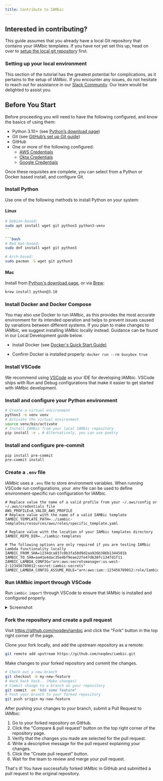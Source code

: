 ```yaml
---
title: Contribute to IAMbic
---
```


## Interested in contributing?

This guide assumes that you already have a local Git repository that contains your IAMbic templates.
If you have not yet set this up, head on over to [setup the local git repository](/technical_reference/installation/local_git_repo) first.

### Setting up your local environment

This section of the tutorial has the greatest potential for complications, as it pertains to the setup of IAMbic.
If you encounter any issues, do not hesitate to reach out for assistance in our [Slack Community](https://communityinviter.com/apps/noqcommunity/noq).
Our team would be delighted to assist you.

## Before You Start

Before proceeding you will need to have the following configured, and know the basics of using them:

- Python 3.10+ (see [Python’s download page](https://www.python.org/downloads/)) <!-- #TODO is python required if we use the docker install below? -->
- Git (see [GitHub’s set up Git guide](https://help.github.com/en/github/getting-started-with-github/set-up-git))
- GitHub
- One or more of the following configured:
  - [AWS Credentials](/getting_started/aws)
  - [Okta Credentials](/getting_started/okta)
  - [Google Credentials](/getting_started/google)

Once these requisites are complete, you can select from a Python or Docker based install, and configure Git.
<!-- #TODO: is that true? -->


<!-- #TODO Why are there install instructions on the contribution page? Contributing users probably alread have iambic installed, and if not, they shoudl be pointed at the main installation page, not duplicate the information here.  -->

### Install Python

Use one of the following methods to install Python on your system:

#### Linux

```bash
# Debian-based:
sudo apt install wget git python3 python3-venv
``

```bash
# Red Hat-based:
sudo dnf install wget git python3
```

```bash
# Arch-based:
sudo pacman -S wget git python3
```

#### Mac

Install from [Python's download page](https://www.python.org/downloads/), or
via [Brew](https://brew.sh/):

```bash
brew install python@3.10
```

### Install Docker and Docker Compose


You may also use Docker to run IAMbic, as this provides the most accurate environment for its
intended operation and helps to prevent issues caused by variations between different systems.
If you plan to make changes to IAMbic, we suggest installing IAMbic locally instead.
Guidance can be found in our Local Development guide below.


- Install Docker (see [Docker's Quick Start Guide)](https://docs.docker.com/desktop/get-started/)

- Confirm Docker is installed properly:
`docker run --rm busybox true`

### Install VSCode

We recommend using [VSCode](https://code.visualstudio.com/) as your IDE for developing IAMbic. VSCode
ships with Run and Debug configurations that make it easier to get started with IAMbic development.

### Install and configure your Python environment

```bash
# Create a virtual environment
python3 -m venv venv
# Activate the virtual environment
source venv/bin/activate
# Install IAMbic from your local IAMbic repository
pip install -e . # Alternatively, you can use poetry
```


### Install and configure pre-commit

```bash
pip install pre-commit
pre-commit install
```

### Create a `.env` file

IAMbic uses a `.env` file to store environment variables. When running VSCode run configurations, your .env file
can be used to define environment-specific run configuration for IAMbic.


```text
# Replace value the name of a valid profile from your ~/.aws/config or ~/.aws/credentials file
AWS_PROFILE=A_VALID_AWS_PROFILE
# Replace value with the name of a valid IAMBic template
IAMBIC_TEMPLATE_PATH=../iambic-templates/resources/aws/roles/specific_template.yaml

# Replace value with the location of your IAMbic templates directory
IAMBIC_REPO_DIR=../iambic-templates

# The following options are only required if you are testing IAMbic Lambda functionality locally
IAMBIC_FROM_SHA=1234dca837c0b3fa50d9d2aa926b386b1344501b
IAMBIC_TO_SHA=aa41e4dac35e4bf9eae22fe47d638fc134fd1f11
IAMBIC_LAMBDA_CONFIG="arn:aws:secretsmanager:us-west-2:123456789012:secret:iambic-secrets"
IAMBIC_LAMBDA_CONFIG_ASSUME_ROLE="arn:aws:iam::123456789012:role/IambicSpokeRole"
```

### Run IAMbic import through VSCode

Run `iambic import` through VSCode to ensure that IAMbic is installed and configured properly.

<details>
  <summary>Screenshot</summary>

![Run `iambic import`](/img/contributing/vscode-import.png)

</details>

### Fork the repository and create a pull request

Visit https://github.com/noqdev/iambic and click the "Fork" button in the top right corner of the page.

Clone your fork locally, and add the upstream repository as a remote:

```bash
git remote add upstream https://github.com/noqdev/iambic.git
```

Make changes to your forked repository and commit the changes.

```bash
# Check out a new branch
git checkout -b my-new-feature
# Hack hack hack.. (Make changes)
# Commit change to a branch on your repository
git commit -am "Add some feature"
# Push your branch to your forked repository
git push origin my-new-feature
```

After pushing your changes to your branch, submit a Pull Request to IAMbic:

1. Go to your forked repository on GitHub.
2. Click the "Compare & pull request" button on the top right corner of the repository page.
3. Verify that the changes you made are selected for the pull request.
4. Write a descriptive message for the pull request explaining your changes.
5. Click the "Create pull request" button.
6. Wait for the team to review and merge your pull request.

That's it! You have successfully forked IAMbic in GitHub and submitted a pull request to the original repository.
